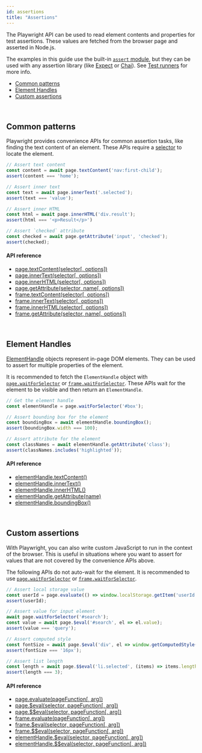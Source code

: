 ```yaml
---
id: assertions
title: "Assertions"
---
```



The Playwright API can be used to read element contents and properties for test assertions. These values are fetched from the browser page and asserted in
Node.js.

The examples in this guide use the built-in [`assert` module](https://nodejs.org/api/assert.html), but they can be used with any assertion library (like [Expect](https://www.npmjs.com/package/expect) or [Chai](https://www.npmjs.com/package/chai)). See [Test runners](test-runners.mdx) for more info.

<!-- GEN:toc-top-level -->
- [Common patterns](#common-patterns)
- [Element Handles](#element-handles)
- [Custom assertions](#custom-assertions)
<!-- GEN:stop -->

<br/>

## Common patterns

Playwright provides convenience APIs for common assertion tasks, like finding the
text content of an element. These APIs require a [selector](selectors.mdx) to locate
the element.

```js
// Assert text content
const content = await page.textContent('nav:first-child');
assert(content === 'home');

// Assert inner text
const text = await page.innerText('.selected');
assert(text === 'value');

// Assert inner HTML
const html = await page.innerHTML('div.result');
assert(html === '<p>Result</p>')

// Assert `checked` attribute
const checked = await page.getAttribute('input', 'checked');
assert(checked);
```

#### API reference

- [page.textContent(selector[, options])](api/class-page.mdx#pagetextcontentselector-options)
- [page.innerText(selector[, options])](api/class-page.mdx#pageinnertextselector-options)
- [page.innerHTML(selector[, options])](api/class-page.mdx#pageinnerhtmlselector-options)
- [page.getAttribute(selector, name[, options])](api/class-page.mdx#pagegetattributeselector-name-options)
- [frame.textContent(selector[, options])](api/class-frame.mdx#frametextcontentselector-options)
- [frame.innerText(selector[, options])](api/class-frame.mdx#frameinnertextselector-options)
- [frame.innerHTML(selector[, options])](api/class-frame.mdx#frameinnerhtmlselector-options)
- [frame.getAttribute(selector, name[, options])](api/class-frame.mdx#framegetattributeselector-name-options)

<br/>

## Element Handles

[ElementHandle](api/class-elementhandle.mdx#class-elementhandle) objects represent in-page DOM
elements. They can be used to assert for multiple properties of the element.

It is recommended to fetch the `ElementHandle` object with
[`page.waitForSelector`](api/class-page.mdx#pagewaitforselectorselector-options) or
[`frame.waitForSelector`](api/class-frame.mdx#framewaitforselectorselector-options). These
APIs wait for the element to be visible and then return an `ElementHandle`.

```js
// Get the element handle
const elementHandle = page.waitForSelector('#box');

// Assert bounding box for the element
const boundingBox = await elementHandle.boundingBox();
assert(boundingBox.width === 100);

// Assert attribute for the element
const classNames = await elementHandle.getAttribute('class');
assert(classNames.includes('highlighted'));
```

#### API reference

- [elementHandle.textContent()](api/class-elementhandle.mdx#elementhandletextcontent)
- [elementHandle.innerText()](api/class-elementhandle.mdx#elementhandleinnertext)
- [elementHandle.innerHTML()](api/class-elementhandle.mdx#elementhandleinnerhtml)
- [elementHandle.getAttribute(name)](api/class-elementhandle.mdx#elementhandlegetattributename)
- [elementHandle.boundingBox()](api/class-elementhandle.mdx#elementhandleboundingbox)

<br/>

## Custom assertions

With Playwright, you can also write custom JavaScript to run in the context of
the browser. This is useful in situations where you want to assert for values
that are not covered by the convenience APIs above.

The following APIs do not auto-wait for the element. It is recommended to use
[`page.waitForSelector`](api/class-page.mdx#pagewaitforselectorselector-options) or
[`frame.waitForSelector`](api/class-frame.mdx#framewaitforselectorselector-options).

```js
// Assert local storage value
const userId = page.evaluate(() => window.localStorage.getItem('userId'));
assert(userId);

// Assert value for input element
await page.waitForSelector('#search');
const value = await page.$eval('#search', el => el.value);
assert(value === 'query');

// Assert computed style
const fontSize = await page.$eval('div', el => window.getComputedStyle(el).fontSize);
assert(fontSize === '16px');

// Assert list length
const length = await page.$$eval('li.selected', (items) => items.length);
assert(length === 3);
```

#### API reference

- [page.evaluate(pageFunction[, arg])](api/class-page.mdx#pageevaluatepagefunction-arg)
- [page.$eval(selector, pageFunction[, arg])](api/class-page.mdx#pageevalselector-pagefunction-arg)
- [page.$$eval(selector, pageFunction[, arg])](api/class-page.mdx#pageevalselector-pagefunction-arg-1)
- [frame.evaluate(pageFunction[, arg])](api/class-frame.mdx#frameevaluatepagefunction-arg)
- [frame.$eval(selector, pageFunction[, arg])](api/class-frame.mdx#frameevalselector-pagefunction-arg)
- [frame.$$eval(selector, pageFunction[, arg])](api/class-frame.mdx#frameevalselector-pagefunction-arg-1)
- [elementHandle.$eval(selector, pageFunction[, arg])](api/class-elementhandle.mdx#elementhandleevalselector-pagefunction-arg)
- [elementHandle.$$eval(selector, pageFunction[, arg])](api/class-elementhandle.mdx#elementhandleevalselector-pagefunction-arg-1)
